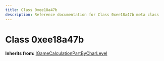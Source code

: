 ```yaml
---
title: Class 0xee18a47b
description: Reference documentation for Class 0xee18a47b meta class
---
```



# Class 0xee18a47b

**Inherits from:** [IGameCalculationPartByCharLevel](/classes/igamecalculationpartbycharlevel)

<ClassDetails file="/db/classes/0xee18a47b.6a4a5c699643.json" />
